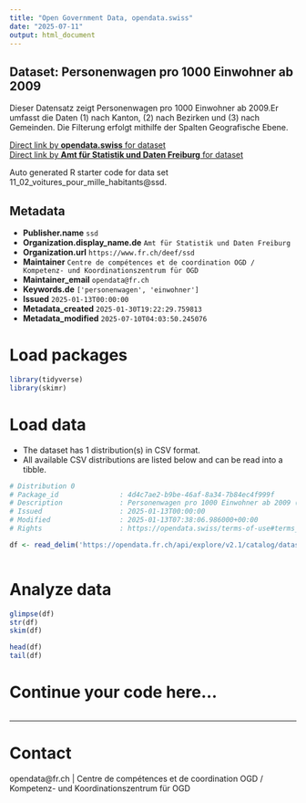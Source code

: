 ```yaml
---
title: "Open Government Data, opendata.swiss"
date: "2025-07-11"
output: html_document
---
```


## Dataset: Personenwagen pro 1000 Einwohner ab 2009

Dieser Datensatz zeigt Personenwagen pro 1000 Einwohner ab 2009.Er umfasst die Daten (1) nach Kanton, (2) nach Bezirken und (3) nach Gemeinden. Die Filterung erfolgt mithilfe der Spalten Geografische Ebene.

[Direct link by **opendata.swiss** for dataset](https://opendata.swiss/de/dataset/personenwagen-pro-1000-einwohner-ab-2009)<br>
[Direct link by **Amt für Statistik und Daten Freiburg** for dataset](https://opendata.fr.ch/explore/dataset/11_02_voitures_pour_mille_habitants/)

Auto generated R starter code for data set 11_02_voitures_pour_mille_habitants@ssd.

## Metadata

- **Publisher.name** `ssd`
- **Organization.display_name.de** `Amt für Statistik und Daten Freiburg`
- **Organization.url** `https://www.fr.ch/deef/ssd`
- **Maintainer** `Centre de compétences et de coordination OGD / Kompetenz- und Koordinationszentrum für OGD`
- **Maintainer_email** `opendata@fr.ch`
- **Keywords.de** `['personenwagen', 'einwohner']`
- **Issued** `2025-01-13T00:00:00`
- **Metadata_created** `2025-01-30T19:22:29.759813`
- **Metadata_modified** `2025-07-10T04:03:50.245076`


# Load packages

```r

library(tidyverse)
library(skimr)

```

# Load data

-   The dataset has 1 distribution(s) in CSV format.
-   All available CSV distributions are listed below and can be read into a tibble.

```r

# Distribution 0
# Package_id               : 4d4c7ae2-b9be-46af-8a34-7b84ec4f999f
# Description              : Personenwagen pro 1000 Einwohner ab 2009 (csv)
# Issued                   : 2025-01-13T00:00:00
# Modified                 : 2025-01-13T07:38:06.986000+00:00
# Rights                   : https://opendata.swiss/terms-of-use#terms_by

df <- read_delim('https://opendata.fr.ch/api/explore/v2.1/catalog/datasets/11_02_voitures_pour_mille_habitants/exports/csv?use_labels=true')



```

# Analyze data

```r

glimpse(df)
str(df)
skim(df)

head(df)
tail(df)

```

# Continue your code here...

```r

```

------------------------------------------------------------------------

# Contact

opendata@fr.ch | Centre de compétences et de coordination OGD / Kompetenz- und Koordinationszentrum für OGD

